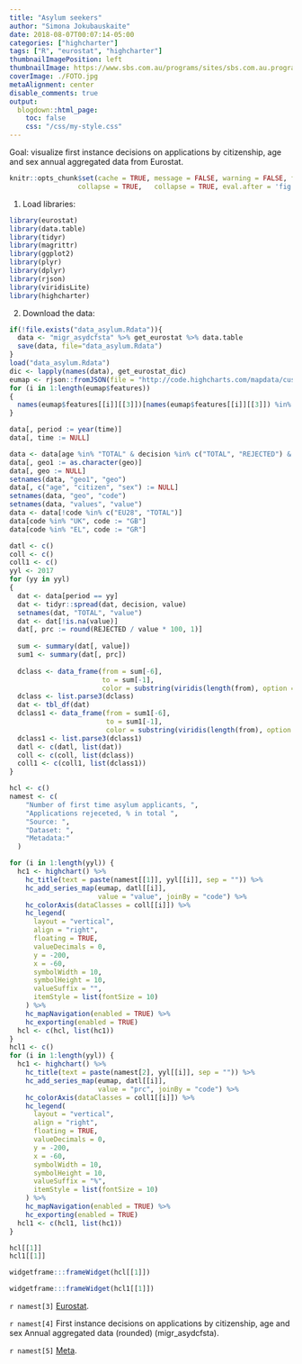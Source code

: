 ```yaml
---
title: "Asylum seekers"
author: "Simona Jokubauskaite"
date: 2018-08-07T00:07:14-05:00
categories: ["highcharter"]
tags: ["R", "eurostat", "highcharter"]
thumbnailImagePosition: left
thumbnailImage: https://www.sbs.com.au/programs/sites/sbs.com.au.programs/files/styles/full/public/quiz1.jpg?itok=1rF3vmuw.jpg
coverImage: ./FOTO.jpg
metaAlignment: center
disable_comments: true
output:
  blogdown::html_page:
    toc: false
    css: "/css/my-style.css"
--- 
```


Goal: visualize first instance decisions on applications by citizenship, age and sex annual aggregated data from Eurostat.

```r
knitr::opts_chunk$set(cache = TRUE, message = FALSE, warning = FALSE, fig.show = "animate",
                 collapse = TRUE,   collapse = TRUE, eval.after = 'fig.cap')
```

1. Load libraries:

```r
library(eurostat)
library(data.table)
library(tidyr)
library(magrittr)
library(ggplot2)
library(plyr)
library(dplyr)
library(rjson)
library(viridisLite)
library(highcharter)
```

2. Download the data:

```r
if(!file.exists("data_asylum.Rdata")){
  data <- "migr_asydcfsta" %>% get_eurostat %>% data.table
  save(data, file="data_asylum.Rdata")
}
load("data_asylum.Rdata")
dic <- lapply(names(data), get_eurostat_dic)
eumap <- rjson::fromJSON(file = "http://code.highcharts.com/mapdata/custom/europe.geo.json", method = 'C')
for (i in 1:length(eumap$features))
{
  names(eumap$features[[i]][[3]])[names(eumap$features[[i]][[3]]) %in% "iso-a2"] <- "code"
}
```
  

```r
data[, period := year(time)]
data[, time := NULL]

data <- data[age %in% "TOTAL" & decision %in% c("TOTAL", "REJECTED") & citizen %in% "TOTAL" & sex %in% "T", ]
data[, geo1 := as.character(geo)]
data[, geo := NULL]
setnames(data, "geo1", "geo")
data[, c("age", "citizen", "sex") := NULL]
setnames(data, "geo", "code")
setnames(data, "values", "value")
data <- data[!code %in% c("EU28", "TOTAL")]
data[code %in% "UK", code := "GB"]
data[code %in% "EL", code := "GR"]
```


```r
datl <- c()
coll <- c()
coll1 <- c()
yyl <- 2017
for (yy in yyl)
{
  dat <- data[period == yy]
  dat <- tidyr::spread(dat, decision, value)
  setnames(dat, "TOTAL", "value")
  dat <- dat[!is.na(value)]
  dat[, prc := round(REJECTED / value * 100, 1)]
  
  sum <- summary(dat[, value])
  sum1 <- summary(dat[, prc])
  
  dclass <- data_frame(from = sum[-6],
                       to = sum[-1],
                       color = substring(viridis(length(from), option = "C"), 0, 7))
  dclass <- list.parse3(dclass)
  dat <- tbl_df(dat)
  dclass1 <- data_frame(from = sum1[-6],
                        to = sum1[-1],
                        color = substring(viridis(length(from), option = "C"), 0, 7))
  dclass1 <- list.parse3(dclass1)
  datl <- c(datl, list(dat))
  coll <- c(coll, list(dclass))
  coll1 <- c(coll1, list(dclass1))
}  
```


```r
hcl <- c()
namest <- c(
    "Number of first time asylum applicants, ",
    "Applications rejeceted, % in total ",
    "Source: ",
    "Dataset: ",
    "Metadata:"
  )

for (i in 1:length(yyl)) {
  hc1 <- highchart() %>%
    hc_title(text = paste(namest[[1]], yyl[[i]], sep = "")) %>%
    hc_add_series_map(eumap, datl[[i]],
                      value = "value", joinBy = "code") %>%
    hc_colorAxis(dataClasses = coll[[i]]) %>%
    hc_legend(
      layout = "vertical",
      align = "right",
      floating = TRUE,
      valueDecimals = 0,
      y = -200,
      x = -60,
      symbolWidth = 10,
      symbolHeight = 10,
      valueSuffix = "",
      itemStyle = list(fontSize = 10)
    ) %>%
    hc_mapNavigation(enabled = TRUE) %>%
    hc_exporting(enabled = TRUE)
  hcl <- c(hcl, list(hc1))
}
hcl1 <- c()
for (i in 1:length(yyl)) {
  hc1 <- highchart() %>%
    hc_title(text = paste(namest[2], yyl[[i]], sep = "")) %>%
    hc_add_series_map(eumap, datl[[i]],
                      value = "prc", joinBy = "code") %>%
    hc_colorAxis(dataClasses = coll1[[i]]) %>%
    hc_legend(
      layout = "vertical",
      align = "right",
      floating = TRUE,
      valueDecimals = 0,
      y = -200,
      x = -60,
      symbolWidth = 10,
      symbolHeight = 10,
      valueSuffix = "%",
      itemStyle = list(fontSize = 10)
    ) %>%
    hc_mapNavigation(enabled = TRUE) %>%
    hc_exporting(enabled = TRUE)
  hcl1 <- c(hcl1, list(hc1))
}
``` 

```r
hcl[[1]]
hcl1[[1]]
```

```r
widgetframe:::frameWidget(hcl[[1]])
```

```r
widgetframe:::frameWidget(hcl1[[1]])
```



`r namest[3]` [Eurostat](http://ec.europa.eu/eurostat).

`r namest[4]` First instance decisions on applications by citizenship, age and sex Annual aggregated data (rounded) (migr_asydcfsta).

`r namest[5]` [Meta](http://ec.europa.eu/eurostat/cache/metadata/en/migr_asyapp_esms.htm).

